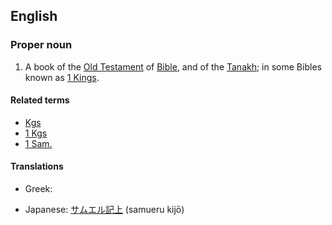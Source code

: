 ==English==
{{book of the Bible|Books of Samuel}}

===Proper noun===
{{en-proper-noun}}
# {{biblical}}  A book of the [[Old Testament]] of [[Bible]], and of the [[Tanakh]]; in some Bibles known as [[1 Kings]].

====Related terms====
*[[Kgs]]
*[[1 Kgs]]
*[[1 Sam.]]

====Translations====
{{trans-top|book of the Bible}}
*Greek: {{t|el|Α' Σαμουήλ||tr=A' Samouíl|sc=Grek}}
{{trans-mid}}
*Japanese: [[サムエル記上]] (samueru kijō)
{{trans-bottom}}